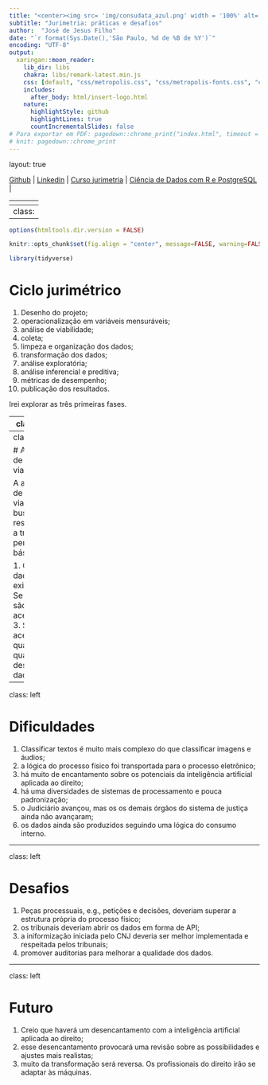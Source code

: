 ```yaml
---
title: "<center><img src= 'img/consudata_azul.png' width = '100%' alt='R-Ladies Logo'></br></center> "
subtitle: "Jurimetria: práticas e desafios"
author:  "José de Jesus Filho"
date: "`r format(Sys.Date(),'São Paulo, %d de %B de %Y')`"
encoding: "UTF-8"
output:
  xaringan::moon_reader:
    lib_dir: libs
    chakra: libs/remark-latest.min.js
    css: [default, "css/metropolis.css", "css/metropolis-fonts.css", "css/footer.css"]
    includes:
      after_body: html/insert-logo.html
    nature:
      highlightStyle: github
      highlightLines: true
      countIncrementalSlides: false
# Para exportar em PDF: pagedown::chrome_print("index.html", timeout = 600)
# knit: pagedown::chrome_print
---
```

layout: true
  
<div class="my-footer"><span>


<a href="https://www.github.com/jjesusfilho">Github</a> |
<a href="https://linkedin.com/jjesusfilho">Linkedin</a> | 
<a href="http://jurimetria.consudata.com.br">Curso jurimetria</a> |
<a href="http://rpsql.consudata.com.br">Ciência de Dados com R e PostgreSQL</a> |


</span></div> 
---
class:

```r
options(htmltools.dir.version = FALSE)

knitr::opts_chunk$set(fig.align = "center", message=FALSE, warning=FALSE)

library(tidyverse)

```

# Ciclo jurimétrico

1. Desenho do projeto;
2. operacionalização em variáveis mensuráveis;
3. análise de viabilidade;
4. coleta;
5. limpeza e organização dos dados;
6. transformação dos dados;
7. análise exploratória;
8. análise inferencial e preditiva;
9. métricas de desempenho;
10. publicação dos resultados.

Irei explorar as três primeiras fases.

---
class: left

# Desenho do projeto

1. O que pretendo responder?
2. Quais dados preciso para responder a esta pergunta?

### Exemplos

1. Qual o tempo médio para a apreciação de uma liminar em pedido de despejo?
2. As câmaras de direito público favorecem mais o contribuinte ou a Fazenda em execução fiscal?
3. A quantidade e o tipo de droga influenciam o desfecho processual no sentido de condenar por tráfico ou por porte?
4. Decisões monocráticas são mais relevantes que decisões colegiadas no STF?

---
class: left

# Análise de viabilidade

A análise de viabilidade busca responder a três perguntas básicas:

1. Os dados existem?
2. Se existem, são acessíveis?
3. Se são acessíveis, qual a qualidade desses dados?

---
class: left

# Dificuldades

1. Classificar textos é muito mais complexo do que classificar imagens e áudios;
2. a lógica do processo físico foi transportada para o processo eletrônico;
3. há muito de encantamento sobre os potenciais da inteligência artificial aplicada ao direito;
4. há uma diversidades de sistemas de processamento e pouca padronização;
5. o Judiciário avançou, mas os os demais órgãos do sistema de justiça ainda não avançaram;
6. os dados ainda são produzidos seguindo uma lógica do consumo interno.

---

class: left

# Desafios

1. Peças processuais, e.g., petições e decisões, deveriam superar a estrutura própria do processo físico;
2. os tribunais deveriam abrir os dados em forma de API;
3. a iniformização iniciada pelo CNJ deveria ser melhor implementada e respeitada pelos tribunais;
4. promover auditorias para melhorar a qualidade dos dados.

---
class: left

# Futuro

1. Creio que haverá um desencantamento com a inteligência artificial aplicada ao direito;
2. esse desencantamento provocará uma revisão sobre as possibilidades e ajustes mais realistas;
3. muito da transformação será reversa. Os profissionais do direito irão se adaptar às máquinas.

